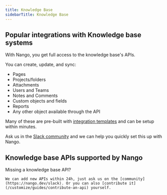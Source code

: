 ```yaml
---
title: Knowledge Base
sidebarTitle: Knowledge Base
---
```


## Popular integrations with Knowledge base systems

With Nango, you get full access to the knowledge base's APIs.

You can create, update, and sync:

- Pages
- Projects/folders
- Attachments
- Users and Teams
- Notes and Comments
- Custom objects and fields
- Reports
- Any other object available through the API

Many of these are pre-built with [integration templates](/understand/concepts/templates) and can be setup within minutes.

Ask us in the [Slack community](https://nango.dev/slack) and we can help you quickly set this up with Nango.


## Knowledge base APIs supported by Nango

<CardGroup cols={4}>
    <Card title="Box" href="/integrations/all/box" color="#68a063" />
    <Card title="Coda" href="/integrations/all/coda" color="#68a063" />
    <Card title="Confluence" href="/integrations/all/confluence" color="#68a063" />
    <Card title="Dropbox" href="/integrations/all/dropbox" color="#68a063" />
    <Card title="Guru" href="/integrations/all/guru" color="#68a063" />
    <Card title="Help Scout" href="/integrations/all/helpscout" color="#68a063" />
    <Card title="Notion" href="/integrations/all/notion" color="#68a063" />
    <Card title="One Drive" href="/integrations/all/one-drive" color="#68a063" />
    <Card title="StackExchange" href="/integrations/all/stackexchange" color="#68a063" />
</CardGroup>

<Tip>
    Missing a knowledge base API?

    We can add new APIs within 24h, just ask us on the [community](https://nango.dev/slack). Or you can also [contribute it](/customize/guides/contribute-an-api) yourself.
</Tip>